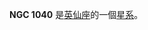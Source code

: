 {{NGCInfoBox|NGCID=NGC 1040|發現者=讓·瑪璉·愛德華·史提芬|發現日期=1871年12月9日|其他編號=NGC 1053-1,UGC 2187,MCG 7-6-60|曆元=J2000.0|赤經=43分12.5秒
|赤緯=41°30'1"|星座=英仙座|星體=星系|星等=12.9|表面亮度=13.1|藍等=13.9}}

'''NGC 1040''' 是[[英仙座|英仙座]]的一個[[星系|星系]]。

{{NGCReference|1040}}
{{Catalogs|NGC=1040}}